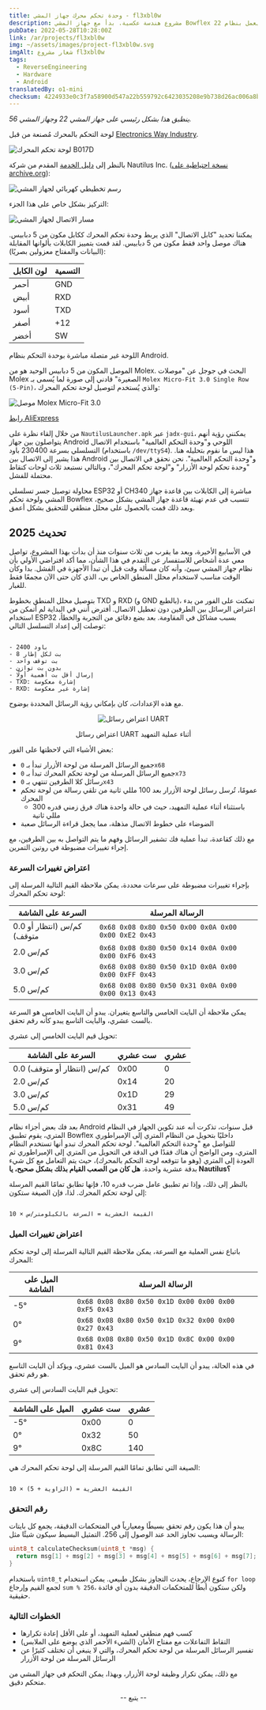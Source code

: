 ```yaml
---
title: وحدة تحكم محرك جهاز المشي - fl3xbl0w
description: مشروع هندسة عكسية. بدأ مع جهاز المشي Bowflex 22 ولكنه أصبح عامًا لأي جهاز يعمل بنظام Android تبيعه شركة Nautilus Inc. (Nautilus, Bowflex, Schwinn).
pubDate: 2022-05-28T10:28:00Z
link: /ar/projects/fl3xbl0w
img: ~/assets/images/project-fl3xbl0w.svg
imgAlt: شعار مشروع fl3xbl0w
tags:
  - ReverseEngineering
  - Hardware
  - Android
translatedBy: o1-mini
checksum: 4224933e0c3f7a58900d547a22b559792c6423035208e9b738d26ac006a8bc83
---
```



_ينطبق هذا بشكل رئيسي على جهاز المشي 22 وجهاز المشي 56._

لوحة التحكم بالمحرك مُصنعة من قبل [Electronics Way Industry](https://web.archive.org/web/20231228174313/https://www.ewayindustry.com/ew-dc-b017.html).

<Image src={B017D} alt="لوحة تحكم المحرك B017D" format="webp" />

بالنظر إلى [دليل الخدمة](https://download.nautilus.com/supportdocs/AM_OM/Bowflex/BFX.T10.T22.T25.T56.SM.EN.pdf) المقدم من شركة Nautilus Inc. ([نسخة احتياطية على archive.org](https://web.archive.org/web/20220409140737/https://download.nautilus.com/supportdocs/AM_OM/Bowflex/BFX.T10.T22.T25.T56.SM.EN.pdf)):

<Image src={TreadmillElectrical} alt="رسم تخطيطي كهربائي لجهاز المشي" format="webp" />

التركيز بشكل خاص على هذا الجزء:

<Image src={TreadmillComm} alt="مسار الاتصال لجهاز المشي" format="webp" />

يمكننا تحديد "كابل الاتصال" الذي يربط وحدة تحكم المحرك ككابل مكون من 5 دبابيس. هناك موصل واحد فقط مكون من 5 دبابيس.
لقد قمت بتمييز الكابلات بألوانها المقابلة (البيانات والمفتاح معزولين بصريًا):

| لون الكابل | التسمية |
| ---------- | ------- |
| أحمر       | GND     |
| أبيض       | RXD     |
| أسود       | TXD     |
| أصفر       | +12     |
| أخضر       | SW      |

اللوحة غير متصلة مباشرة بوحدة التحكم بنظام Android.

الموصل المكون من 5 دبابيس الوحيد هو من Molex. البحث في جوجل عن "موصلات Molex الصغيرة" قادني إلى صورة لما يُسمى بـ `Molex Micro-Fit 3.0 Single Row (5-Pin)`، والذي يُستخدم لتوصيل لوحة تحكم المحرك:

<Image src={Molex} alt="موصل Molex Micro-Fit 3.0" format="webp" />

[رابط AliExpress](https://aliexpress.com/item/32902205579.html)

من خلال إلقاء نظرة على `NautilusLauncher.apk` عبر `jadx-gui`، يمكنني رؤية أنهم يتواصلون بين جهاز Android اللوحي و"وحدة التحكم العالمية" باستخدام الاتصال التسلسلي بسرعة 230400 باود (باستخدام `/dev/ttyS4`). هذا ليس ما نقوم بتحليله هنا. هذا يشير إلى الاتصال بين Android و"وحدة التحكم العالمية". نحن نحقق في الاتصال بين "وحدة تحكم لوحة الأزرار" و"لوحة تحكم المحرك"، وبالتالي نستبعد ثلاث لوحات كنقاط محتملة للفشل.

محاولة توصيل جسر تسلسلي ESP32 أو CH340 مباشرة إلى الكابلات بين قاعدة جهاز المشي ولوحة تحكم Bowflex تتسبب في عدم تهيئة قاعدة جهاز المشي بشكل صحيح، وبعد ذلك قمت بالحصول على محلل منطقي للتحقيق بشكل أعمق.

## تحديث 2025

في الأسابيع الأخيرة، وبعد ما يقرب من ثلاث سنوات منذ أن بدأت بهذا المشروع، تواصل معي عدة أشخاص للاستفسار عن التقدم في هذا الشأن، مما أكد افتراضي الأولي بأن نظام جهاز المشي سيئ، وأنه كان مسألة وقت قبل أن تبدأ الأجهزة في الفشل. بدا وكأن الوقت مناسب لاستخدام محلل المنطق الخاص بي، الذي كان حتى الآن مجمعًا فقط للغبار.

بتوصيل محلل المنطق بخطوط TXD و RXD (و GND بالطبع)، تمكنت على الفور من بدء اعتراض الرسائل بين الطرفين دون تعطيل الاتصال. أفترض أنني في البداية لم أتمكن من استخدام ESP32 بسبب مشاكل في المقاومة. بعد بضع دقائق من التجربة والخطأ، توصلت إلى إعداد التسلسل التالي:

```

- 2400 باود
- 8 بت لكل إطار
- بت توقف واحد
- بدون بت توازن
- إرسال أقل بت أهمية أولًا
- TXD: إشارة معكوسة
- RXD: إشارة غير معكوسة

```

مع هذه الإعدادات، كان بإمكاني رؤية الرسائل المحددة بوضوح.

<div align="center">
  <Image src={UARTSniffing} alt="اعتراض رسائل UART" format="webp" />
  <p class="italic">اعتراض رسائل UART أثناء عملية التمهيد</p>
</div>

بعض الأشياء التي لاحظتها على الفور:

- جميع الرسائل المرسلة من لوحة الأزرار تبدأ بـ `0x68`
- جميع الرسائل المرسلة من لوحة تحكم المحرك تبدأ بـ `0x73`
- رسائل كلا الطرفين تنتهي بـ `0x43`
- عمومًا، تُرسل رسائل لوحة الأزرار بعد 100 مللي ثانية من تلقي رسالة من لوحة تحكم المحرك
  - باستثناء أثناء عملية التمهيد، حيث في حالة واحدة هناك فرق زمني قدره 300 مللي ثانية
- الضوضاء على خطوط الاتصال مذهلة، مما يجعل قراءة الرسائل صعبة

مع ذلك كقاعدة، تبدأ عملية فك تشفير الرسائل وفهم ما يتم التواصل به بين الطرفين، مع إجراء تغييرات مضبوطة في روتين التمرين.

### اعتراض تغييرات السرعة

بإجراء تغييرات مضبوطة على سرعات محددة، يمكن ملاحظة القيم التالية المرسلة إلى لوحة تحكم المحرك:

| السرعة على الشاشة          | الرسالة المرسلة                                     |
| -------------------------- | --------------------------------------------------- |
| 0.0 كم/س (انتظار أو متوقف) | `0x68 0x08 0x80 0x50 0x00 0x0A 0x00 0x00 0xE2 0x43` |
| 2.0 كم/س                   | `0x68 0x08 0x80 0x50 0x14 0x0A 0x00 0x00 0xF6 0x43` |
| 3.0 كم/س                   | `0x68 0x08 0x80 0x50 0x1D 0x0A 0x00 0x00 0xFF 0x43` |
| 5.0 كم/س                   | `0x68 0x08 0x80 0x50 0x31 0x0A 0x00 0x00 0x13 0x43` |

يمكن ملاحظة أن البايت الخامس والتاسع يتغيران. يبدو أن البايت الخامس هو السرعة بالست عشري، والبايت التاسع يبدو كأنه رقم تحقق.

تحويل قيم البايت الخامس إلى عشري:

| السرعة على الشاشة          | ست عشري | عشري |
| -------------------------- | ------- | ---- |
| 0.0 كم/س (انتظار أو متوقف) | 0x00    | 0    |
| 2.0 كم/س                   | 0x14    | 20   |
| 3.0 كم/س                   | 0x1D    | 29   |
| 5.0 كم/س                   | 0x31    | 49   |

بعد فك بعض أجزاء نظام Android قبل سنوات، تذكرت أنه عند تكوين الجهاز في النظام المتري، يقوم تطبيق Bowflex داخليًا بتحويل من النظام المتري إلى الإمبراطوري للتواصل مع "وحدة التحكم العالمية". لوحة تحكم المحرك تبدو أنها تستخدم النظام المتري، ومن الواضح أن هناك فقدًا في الدقة في التحويل من المتري إلى الإمبراطوري ثم العودة إلى المتري (وهو ما تتوقعه لوحة التحكم بالمحرك)، حيث يتم التعامل مع كل شيء بدقة عشرية واحدة. **هل كان من الصعب القيام بذلك بشكل صحيح، يا Nautilus؟**

بالنظر إلى ذلك، وإذا تم تطبيق عامل ضرب قدره 10، فإنها تطابق تمامًا القيم المرسلة إلى لوحة تحكم المحرك. لذا، فإن الصيغة ستكون:

```

القيمة العشرية = السرعة بالكيلومتر/س × 10

```

### اعتراض تغييرات الميل

باتباع نفس العملية مع السرعة، يمكن ملاحظة القيم التالية المرسلة إلى لوحة تحكم المحرك:

| الميل على الشاشة | الرسالة المرسلة                                     |
| ---------------- | --------------------------------------------------- |
| -5°              | `0x68 0x08 0x80 0x50 0x1D 0x00 0x00 0x00 0xF5 0x43` |
| 0°               | `0x68 0x08 0x80 0x50 0x1D 0x32 0x00 0x00 0x27 0x43` |
| 9°               | `0x68 0x08 0x80 0x50 0x1D 0x8C 0x00 0x00 0x81 0x43` |

في هذه الحالة، يبدو أن البايت السادس هو الميل بالست عشري، ويؤكد أن البايت التاسع هو رقم تحقق.

تحويل قيم البايت السادس إلى عشري:

| الميل على الشاشة | ست عشري | عشري |
| ---------------- | ------- | ---- |
| -5°              | 0x00    | 0    |
| 0°               | 0x32    | 50   |
| 9°               | 0x8C    | 140  |

الصيغة التي تطابق تمامًا القيم المرسلة إلى لوحة تحكم المحرك هي:

```

القيمة العشرية = (الزاوية + 5) × 10

```

### رقم التحقق

يبدو أن هذا يكون رقم تحقق بسيطًا ومعيارياً في المتحكمات الدقيقة، يجمع كل بايتات الرسالة ويسبب تجاوز الحد عند الوصول إلى 256. التمثيل البسيط سيكون شيئًا مثل:

```c
uint8_t calculateChecksum(uint8_t *msg) {
  return msg[1] + msg[2] + msg[3] + msg[4] + msg[5] + msg[6] + msg[7];
}
```

باستخدام `uint8_t` كنوع الإرجاع، يحدث التجاوز بشكل طبيعي. يمكن استخدام `for loop` لجمع القيم وإرجاع `sum % 256`، ولكن ستكون أبطأ للمتحكمات الدقيقة بدون أي فائدة حقيقية.

### الخطوات التالية

- كسب فهم منطقي لعملية التمهيد، أو على الأقل إعادة تكرارها
- التقاط التفاعلات مع مفتاح الأمان (الشيء الأحمر الذي يوضع على الملابس)
- تفسير الرسائل المرسلة من لوحة تحكم المحرك، والتي لا ينبغي أن تختلف كثيرًا عن الرسائل المرسلة من لوحة الأزرار

مع ذلك، يمكن تكرار وظيفة لوحة الأزرار، وبهذا، يمكن التحكم في جهاز المشي من متحكم دقيق.

<div align="center">
  <p class="italic">-- يتبع --</p>
</div>
